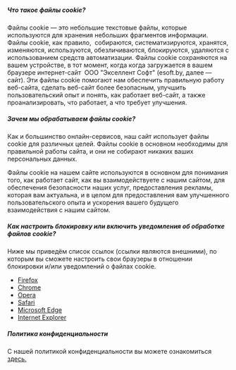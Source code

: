 
##### Что такое файлы cookie?

<Spacer y="xl" />

Файлы cookie — это небольшие текстовые файлы, которые используются для хранения небольших фрагментов информации.
Файлы сookie, как правило,  собираются, систематизируются, хранятся, изменяются, используются, обезличиваются,
блокируются, удаляются с использованием средств автоматизации. Файлы cookie сохраняются на вашем устройстве, в
тот момент, когда когда загружается в вашем браузере интернет-сайт  ООО "Экселлент Софт" (esoft.by, далее —
сайт). Эти файлы cookie помогают нам обеспечить правильную работу веб-сайта, сделать веб-сайт более безопасным,
улучшить пользовательский опыт и понять, как работает веб-сайт, а также проанализировать, что работает, а что
требует улучшения.

<Spacer y="3xl" />

##### Зачем мы обрабатываем файлы cookie?

<Spacer y="xl" />

Как и большинство онлайн-сервисов, наш сайт использует файлы cookie для различных целей. Файлы cookie в основном
необходимы для правильной работы сайта, и они не собирают никаких ваших персональных данных.

<Spacer y="md" />

Файлы cookie на нашем сайте используются в основном для понимания того, как работает сайт, как вы
взаимодействуете с нашим сайтом, для обеспечения безопасности наших услуг, предоставления рекламы, которая вам
актуальна, и в целом для предоставления вам улучшенного пользовательского опыта и ускорения вашего будущего
взаимодействия с нашим сайтом.

<Spacer y="3xl" />

##### Как настроить блокировку или включить уведомления об обработке файлов cookie?

<Spacer y="xl" />

Ниже мы приведём список ссылок (ссылки являются внешними), по которым вы сможете настроить свои браузеры в
отношении блокировки и/или уведомлений о файлах cookie.

<Spacer y="md" />

- [Firefox](https://support.mozilla.org/ru/kb/kuki-informaciya-kotoruyu-veb-sajty-hranyat-na-vas)
- [Chrome](https://support.google.com/chrome/answer/95647?hl=ru)
- [Opera](https://blogs.opera.com/news/2015/08/how-to-manage-cookies-in-opera)
- [Safari](https://support.apple.com/ru-ru/guide/safari/ibrw850f6c51/mac)
- [Microsoft Edge](https://support.microsoft.com/ru-ru/windows/%D1%83%D0%BF%D1%80%D0%B0%D0%B2%D0%BB%D0%B5%D0%BD%D0%B8%D0%B5-%D1%84%D0%B0%D0%B9%D0%BB%D0%B0%D0%BC%D0%B8-cookie-%D0%B2-microsoft-edge-%D0%BF%D1%80%D0%BE%D1%81%D0%BC%D0%BE%D1%82%D1%80-%D1%80%D0%B0%D0%B7%D1%80%D0%B5%D1%88%D0%B5%D0%BD%D0%B8%D0%B5-%D0%B1%D0%BB%D0%BE%D0%BA%D0%B8%D1%80%D0%BE%D0%B2%D0%BA%D0%B0-%D1%83%D0%B4%D0%B0%D0%BB%D0%B5%D0%BD%D0%B8%D0%B5-%D0%B8-%D0%B8%D1%81%D0%BF%D0%BE%D0%BB%D1%8C%D0%B7%D0%BE%D0%B2%D0%B0%D0%BD%D0%B8%D0%B5-168dab11-0753-043d-7c16-ede5947fc64)
- [Internet Explorer](https://support.microsoft.com/en-gb/topic/description-of-cookies-ad01aa7e-66c9-8ab2-7898-6652c100999d)

<Spacer y="3xl" />

##### Политика конфиденциальности

<Spacer y="xl" />

С нашей политикой конфиденциальности вы можете ознакомиться [здесь.](/legal/privacy-policy.pdf)

